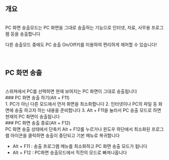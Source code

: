 ## 개요
<br/>
PC 화면 송출모드는 PC 화면을 그대로 송출하는 기능으로 인터넷, 자료, 사무용 프로그램 등을 송출합니다

다른 송출모드 중에도 PC 송출 On/Off키를 이용하여 편리하게 제어할 수 있습니다!
<br/>
<br/>
<br/>
## PC 화면 송출
<br/>
스위쳐에서 PC를 선택하면 현재 보여지는 PC 화면이 그대로 송출됩니다
<br/>
### PC 화면 송출 하기(Alt + F11)
<br/>
1. PC가 아닌 다른 모드에서 먼저 화면을 최소화합니다
2. 인터넷이나 PC의 파일 등 화면에 송출 하고자 하는 내용을 준비합니다
3. Alt + F11을 눌러서 PC 송출 모드로 하면 현재의 PC 화면이 송출됩니다
<br/>
### PC 화면 송출 종료(Alt + F12)
<br/>
PC 화면 송출 상태에서 단축키 Alt + F12를 누르거나 윈도우 하단에서 최소화된 프로그램 아이콘을 클릭하면 송출이 중단되고 기본 메뉴로 복귀합니다

- Alt + F11 : 송출 프로그램 메뉴를 최소화하고 PC 화면 송출 모드가 됩니다
- Alt + F12 : PC화면 송출모드에서 직전의 모드로 빠져나옵니다
<br/>
<br/>
<br/>